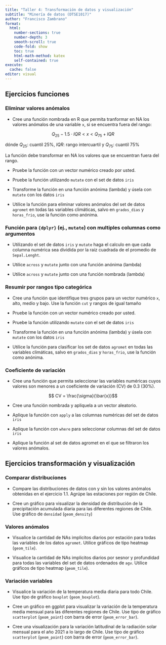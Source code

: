 ```yaml
---
title: "Taller 4: Transformación de datos y visualización"
subtitle: "Minería de datos (DTSE1017)"
author: "Francisco Zambrano"
format:
  html:
    number-sections: true
    number-depth: 3
    smooth-scroll: true
    code-fold: show
    toc: true
    html-math-method: katex
    self-contained: true
execute: 
  cache: false
editor: visual
---
```


## Ejercicios funciones

### Eliminar valores anómalos

-   Cree una función nombrada en R que permita tranformar en NA los valores anómalos de una variable `x`, si se encuentra fuera del rango:

$$Q_{25} -1.5\cdot IQR < x < Q_{75}+IQR$$

dónde $Q_{25}$: cuantil $25\%$, $IQR$: rango intercuartil y $Q_{75}$: cuantil $75\%$

La función debe transformar en NA los valores que se encuentran fuera del rango.

-   Pruebe la función con un vector numérico creado por usted.

-   Pruebe la función utilizando `mutate` con el set de datos `iris`

-   Transforme la función en una función anónima (lambda) y úsela con `mutate` con los datos `iris`

-   Utilice la función para eliminar valores anómalos del set de datos `agromet` en todas las variables climáticas, salvo en `grados_dias` y `horas_frio`, use la función como anónima.

### Función para `{dplyr}` (ej., `mutate`) con multiples columnas como argumentos

-   Utilizando el set de datos `iris` y `mutate` haga el calculo en que cada columna numérica sea dividida por la raiz cuadrada de el promedio de `Sepal.Lenght`.

-   Utilice `across` y `mutate` junto con una función anónima (lambda)

-   Utilice `across` y `mutate` junto con una función nombrada (lambda)

### Resumir por rangos tipo categórica

-   Cree una función que identifique tres grupos para un vector numérico `x`, alto, medio y bajo. Use la función `cut` y rangos de igual tamaño

-   Pruebe la función con un vector numérico creado por usted.

-   Pruebe la función utilizando `mutate` con el set de datos `iris`

-   Transforme la función en una función anónima (lambda) y úsela con `mutate` con los datos `iris`

-   Utilice la función para clasificar los set de datos `agromet` en todas las variables climáticas, salvo en `grados_dias` y `horas_frio`, use la función como anónima.

### Coeficiente de variación

-   Cree una función que permita seleccionar las variables numéricas cuyos valores son menores a un coeficiente de variación (CV) de 0.3 (30%).

$$ CV = \frac{\sigma}{\bar{x}}$$

-   Cree una función nombrada y apliquela a un vector aleatorio.

-   Aplique la función con `apply` a las columnas numéricas del set de datos `iris`

-   Aplique la función con `where` para seleccionar columnas del set de datos `iris`

-   Aplique la función al set de datos agromet en el que se filtraron los valores anómalos.

## Ejercicios transformación y visualización

### Comparar distribuciones

-   Compare las distribuciones de datos con y sin los valores anómalos obtenidas en el ejercicio 1.1. Agrúpe las estaciones por región de Chile.

-   Cree un gráfico para visualizar la densidad de distribución de la precipitación acumulada diaria para las diferentes regiones de Chile. Use gráfico de `densidad` (`geom_density`)

### Valores anómalos

-   Visualice la cantidad de NAs implicitos diarios por estación para todas las variables de los datos `agromet`. Utilice gráficos de tipo heatmap (`geom_tile`).

-   Visualice la cantidad de NAs implicitos diarios por sesnor y profundidad para todas las variables del set de datos ordenados de `agv`. Utilice gráficos de tipo heatmap (`geom_tile`).

### Variación variables

-   Visualice la variación de la temperatura media diaria para todo Chile. Use tipo de gráfico `boxplot` (`geom_boxplot`).

-   Cree un gráfico en ggplot para visualizar la variación de la temperatura media mensual para las diferentes regiones de Chile. Use tipo de gráfico `scatterplot` (`geom_point`) con barra de error (`geom_error_bar`).

-   Cree una visualización para la variación latitudinal de la radiación solar mensual para el año 2021 a lo largo de Chile. Use tipo de gráfico `scatterplot` (`geom_point`) con barra de error (`geom_error_bar`).
